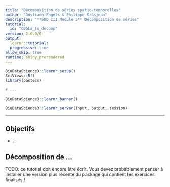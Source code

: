 ```yaml
---
title: "Décomposition de séries spatio-temporelles"
author: "Guyliann Engels & Philippe Grosjean"
description: "**SDD III Module 5** Décomposition de séries"
tutorial:
  id: "C05La_ts_decomp"
version: 2.0.0/0
output:
  learnr::tutorial:
  progressive: true
allow_skip: true
runtime: shiny_prerendered
---
```


```r
BioDataScience3::learnr_setup()
SciViews::R()
library(pastecs)

# ...
```

```r
BioDataScience3::learnr_banner()
```

```r
BioDataScience3::learnr_server(input, output, session)
```

------------------------------------------------------------------------

## Objectifs

-   ...

## Décomposition de ...

TODO: ce tutoriel doit encore être écrit. Vous devez probablement penser à installer une version plus récente du package qui contient les exercices finalisés !
